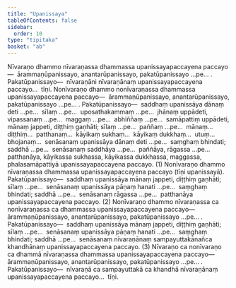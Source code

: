 ```yaml
---
title: "Upanissaya"
tableOfContents: false
sidebar:
  order: 10
type: "tipitaka"
basket: "ab"
---
```



<DynamicBreadcrumb />

<Division number="34">

<Paragraph number="1957">
Nīvaraṇo dhammo nīvaraṇassa dhammassa upanissayapaccayena paccayo—  ārammaṇūpanissayo, anantarūpanissayo, pakatūpanissayo …pe… . <Emphasis>Pakatūpanissayo</Emphasis>—  nīvaraṇāni nīvaraṇānaṃ upanissayapaccayena paccayo…  tīṇi.
</Paragraph>

</Division>
<Division number="35">

<Paragraph number="1958">
Nonīvaraṇo dhammo nonīvaraṇassa dhammassa upanissayapaccayena paccayo—  ārammaṇūpanissayo, anantarūpanissayo, pakatūpanissayo …pe… . <Emphasis>Pakatūpanissayo</Emphasis>—  saddhaṃ upanissāya dānaṃ deti …pe…  sīlaṃ …pe…  uposathakammaṃ …pe…  jhānaṃ uppādeti, vipassanaṃ …pe…  maggaṃ …pe…  abhiññaṃ …pe…  samāpattiṃ uppādeti, mānaṃ jappeti, diṭṭhiṃ gaṇhāti; sīlaṃ …pe…  paññaṃ …pe…  mānaṃ…  diṭṭhiṃ…  patthanaṃ…  kāyikaṃ sukhaṃ…  kāyikaṃ dukkhaṃ…  utuṃ…  bhojanaṃ…  senāsanaṃ upanissāya dānaṃ deti …pe…  saṃghaṃ bhindati; saddhā …pe…  senāsanaṃ saddhāya …pe…  paññāya, rāgassa …pe…  patthanāya, kāyikassa sukhassa, kāyikassa dukkhassa, maggassa, phalasamāpattiyā upanissayapaccayena paccayo. (1)
</Paragraph>

<Paragraph number="1959">
Nonīvaraṇo dhammo nīvaraṇassa dhammassa upanissayapaccayena paccayo (tīṇi upanissayā). <Emphasis>Pakatūpanissayo</Emphasis>—  saddhaṃ upanissāya mānaṃ jappeti, diṭṭhiṃ gaṇhāti; sīlaṃ …pe…  senāsanaṃ upanissāya pāṇaṃ hanati …pe…  saṃghaṃ bhindati; saddhā …pe…  senāsanaṃ rāgassa …pe…  patthanāya upanissayapaccayena paccayo. (2)
</Paragraph>

<Paragraph number="1960">
Nonīvaraṇo dhammo nīvaraṇassa ca nonīvaraṇassa ca dhammassa upanissayapaccayena paccayo—  ārammaṇūpanissayo, anantarūpanissayo, pakatūpanissayo …pe… . <Emphasis>Pakatūpanissayo</Emphasis>—  saddhaṃ upanissāya mānaṃ jappeti, diṭṭhiṃ gaṇhāti; sīlaṃ …pe…  senāsanaṃ upanissāya pāṇaṃ hanati …pe…  saṃghaṃ bhindati; saddhā …pe…  senāsanaṃ nīvaraṇānaṃ sampayuttakānañca khandhānaṃ upanissayapaccayena paccayo. (3)
</Paragraph>

<Paragraph number="1961">
Nīvaraṇo ca nonīvaraṇo ca dhammā nīvaraṇassa dhammassa upanissayapaccayena paccayo—  ārammaṇūpanissayo, anantarūpanissayo, pakatūpanissayo …pe… . <Emphasis>Pakatūpanissayo</Emphasis>—  nīvaraṇā ca sampayuttakā ca khandhā nīvaraṇānaṃ upanissayapaccayena paccayo…  tīṇi.
</Paragraph>
</Division>